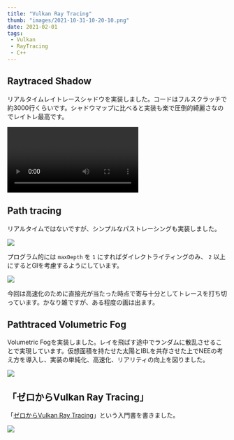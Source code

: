```yaml
---
title: "Vulkan Ray Tracing"
thumb: "images/2021-10-31-10-20-10.png"
date: 2021-02-01
tags:
 - Vulkan
 - RayTracing
 - C++
---
```



## Raytraced Shadow

リアルタイムレイトレースシャドウを実装しました。コードはフルスクラッチで約3000行くらいです。シャドウマップに比べると実装も楽で圧倒的綺麗さなのでレイトレ最高です。

<Video src="https://github.com/yknishidate/storage/blob/master/Desktop_2021-02-10_-_00-12-19-01.mp4?raw=true" ></Video>

## Path tracing

リアルタイムではないですが、シンプルなパストレーシングも実装しました。

![](images/2021-10-31-10-29-38.png)

プログラム的には `maxDepth` を `1` にすればダイレクトライティングのみ、 `2` 以上にするとGIを考慮するようにしています。

![](images/2021-10-31-10-30-39.png)

今回は高速化のために直接光が当たった時点で寄与十分としてトレースを打ち切っています。かなり雑ですが、ある程度の画は出ます。

## Pathtraced Volumetric Fog

Volumetric Fogを実装しました。レイを飛ばす途中でランダムに散乱させることで実現しています。仮想面積を持たせた太陽とIBLを共存させた上でNEEの考え方を導入し、実装の単純化、高速化、リアリティの向上を図りました。

![](images/2021-10-31-11-14-05.png)

## 「ゼロからVulkan Ray Tracing」

「[ゼロからVulkan Ray Tracing](https://zenn.dev/nishiki/books/f468197dca2dd8)」という入門書を書きました。

[![](images/2021-10-31-11-03-19.png)](https://zenn.dev/nishiki/books/f468197dca2dd8)
